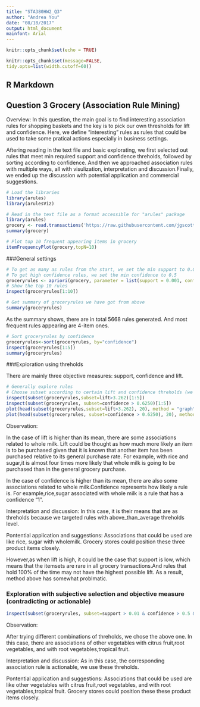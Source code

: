 ```yaml
---
title: "STA380HW2_Q3"
author: "Andrea You"
date: "08/18/2017"
output: html_document
mainfont: Arial
---
```


```r
knitr::opts_chunk$set(echo = TRUE)
```
```r
knitr::opts_chunk$set(message=FALSE, 
tidy.opts=list(width.cutoff=60)) 
```
## R Markdown

## Question 3 Grocery (Association Rule Mining)

Overview: In this question, the main goal is to find interesting association rules for shopping baskets and the key is to pick our own thresholds for lift and confidence. Here, we define "interesting" rules as rules that could be used to take some pratical actions especially in business settings.


Aftering reading in the text file and basic explorating, we first selected out rules that meet min required support and confidence threholds, followed by sorting according to confidence. And then we approached association rules with multiple ways, all with visulization, interpretation and discussion.Finally, we ended up the discussion with potential application and commercial suggestions.

```r
# Load the libraries
library(arules)
library(arulesViz)
```

```r
# Read in the text file as a format accessible for "arules" package
library(arules)
grocery <- read.transactions('https://raw.githubusercontent.com/jgscott/STA380/master/data/groceries.txt', sep=',')
summary(grocery)
```

```r
# Plot top 10 frequent appearing items in grocery
itemFrequencyPlot(grocery,topN=10)
```
###General settings
```r
# To get as many as rules from the start, we set the min support to 0.001 
# To get high confidence rules, we set the min confidence to 0.5
groceryrules <- apriori(grocery, parameter = list(support = 0.001, confidence = 0.5))
# Show the top 10 rules
inspect(groceryrules[1:10])
```

```r
# Get summary of groceryrules we have got from above
summary(groceryrules)
```
As the summary shows, there are in total 5668 rules generated. And most frequent rules appearing are 4-item ones.

```r
# Sort groceryrules by confidence
groceryrules<-sort(groceryrules, by="confidence")
inspect(groceryrules[1:5])
summary(groceryrules)
```

###Exploration using threholds

There are mainly three objective measures: support, confidence and lift.

```r
# Generally explore rules
# Choose subset according to certain lift and confidence threholds (we use their mean in this case)
inspect(subset(groceryrules,subset=lift>3.262)[1:5]) 
inspect(subset(groceryrules, subset=confidence > 0.6250)[1:5])
plot(head(subset(groceryrules,subset=lift>3.262), 20), method = "graph", control=list(cex=.8))
plot(head(subset(groceryrules, subset=confidence > 0.6250), 20), method = "graph", control=list(cex=.8))
```

Observation: 

In the case of lift is higher than its mean, there are some associations related to whole milk. Lift could be thought as how much more likely an item is to be purchased given that it is known that another item has been purchased relative to its general purchase rate. For example, with rice and sugar,it is almost four times more likely that whole milk is going to be purchased than in the general grocery purchase.


In the case of confidence is higher than its mean, there are also some associations related to whole milk.Confidence represents how likely a rule is. For example,rice,sugar associated with whole milk is a rule that has a confidence "1".


Interpretation and discussion:
In this case, it is their means that are as threholds because we targeted rules with above_than_average threholds level. 


Pontential application and suggestions:
Associations that could be used are like rice, sugar with wholemilk. Grocery stores could position these three product items closely.

However,as when lift is high, it could be the case that support is low, which means that the itemsets are rare in all grocery transactions.And rules that hold 100% of the time may not have the highest possible lift. As a result, method above has somewhat problmatic.

### Exploration with subjective selection and objective measure (contradicting or actionable)
```r
inspect(subset(groceryrules, subset=support > 0.01 & confidence > 0.5 & lift>3))
```

Observation: 

After trying different combinations of threholds, we chose the above one. In this case, there are associations of other vegetables with citrus fruit,root vegetables, and with root vegetables,tropical fruit. 


Interpretation and discussion:
As in this case, the corresponding association rule is actionable, we use these threholds.


Pontential application and suggestions:
Associations that could be used are like other vegetables with citrus fruit,root vegetables, and with root vegetables,tropical fruit. Grocery stores could position these these product items closely.

